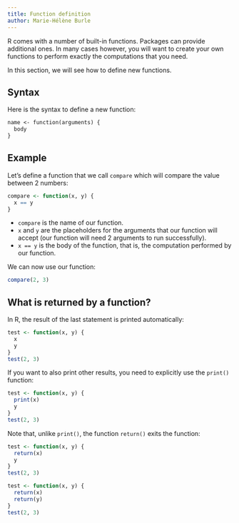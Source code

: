 ```yaml
---
title: Function definition
author: Marie-Hélène Burle
---
```


:::{.def}

R comes with a number of built-in functions. Packages can provide additional ones. In many cases however, you will want to create your own functions to perform exactly the computations that you need.

In this section, we will see how to define new functions.

:::

## Syntax

Here is the syntax to define a new function:

```default
name <- function(arguments) {
  body
}
```

## Example

Let's define a function that we call `compare` which will compare the value between 2 numbers:

```r
compare <- function(x, y) {
  x == y
}
```

- `compare` is the name of our function.
- `x` and `y` are the placeholders for the arguments that our function will accept (our function will need 2 arguments to run successfully).
- `x == y` is the body of the function, that is, the computation performed by our function.

We can now use our function:

```r
compare(2, 3)
```

## What is returned by a function?

In R, the result of the last statement is printed automatically:

```r
test <- function(x, y) {
  x
  y
}
test(2, 3)
```

If you want to also print other results, you need to explicitly use the `print()` function:

```r
test <- function(x, y) {
  print(x)
  y
}
test(2, 3)
```

Note that, unlike `print()`, the function `return()` exits the function:

```r
test <- function(x, y) {
  return(x)
  y
}
test(2, 3)
```

```r
test <- function(x, y) {
  return(x)
  return(y)
}
test(2, 3)
```

